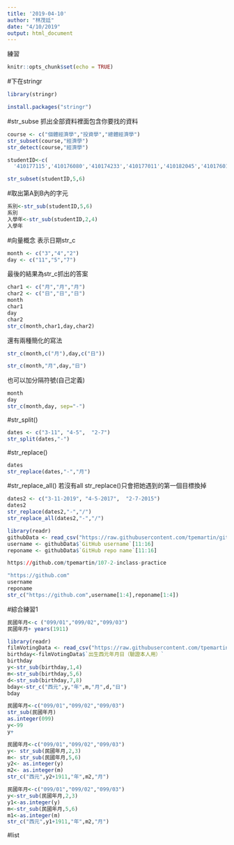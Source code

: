 ```yaml
---
title: '2019-04-10'
author: "林茂廷"
date: "4/10/2019"
output: html_document
---
```

練習
```r
knitr::opts_chunk$set(echo = TRUE)
```
#下在stringr
```r
library(stringr)
```
```r
install.packages("stringr")
```
#str_subse 抓出全部資料裡面包含你要找的資料
```r
course <- c("個體經濟學","投資學","總體經濟學")
str_subset(course,"經濟學")
str_detect(course,"經濟學")
```
```r
studentID<-c(
  '410177115','410176080','410174233','410177011','410182045','410176014')
```
```r
str_subset(studentID,5,6)
```
#取出第A到B內的字元
```r
系別<-str_sub(studentID,5,6)
系別
入學年<-str_sub(studentID,2,4)
入學年


```
#向量概念 表示日期str_c
```r
month <- c("3","4","2")
day <- c("11","5","7")
```
最後的結果為str_c抓出的答案
```r
char1 <- c("月","月","月")
char2 <- c("日","日","日")
month
char1
day 
char2
str_c(month,char1,day,char2)

```


還有兩種簡化的寫法
```r

str_c(month,c("月"),day,c("日"))

str_c(month,"月",day,"日")
```
也可以加分隔符號(自己定義)
```r
month
day
str_c(month,day, sep="-")
```
#str_split()
```r
dates <- c("3-11", "4-5",  "2-7")
str_split(dates,"-")
```
#str_replace()
```r
dates
str_replace(dates,"-","月")
```
#str_replace_all()
若沒有all str_replace()只會把她遇到的第一個目標換掉 
```r
dates2 <- c("3-11-2019", "4-5-2017",  "2-7-2015")
dates2
str_replace(dates2,"-","/")
str_replace_all(dates2,"-","/")
```
```r
library(readr)
githubData <- read_csv("https://raw.githubusercontent.com/tpemartin/github-data/master/githubData.csv")
username <- githubData$`GitHub username`[11:16]
reponame <- githubData$`GitHub repo name`[11:16]
```
```r
https://github.com/tpemartin/107-2-inclass-practice
```
```r
"https://github.com"
username
reponame
str_c("https://github.com",username[1:4],reponame[1:4])
```
#綜合練習1
```r
民國年月<-c ("099/01","099/02","099/03")
民國年月+ years(1911)
```
```r
library(readr)
filmVotingData <- read_csv("https://raw.githubusercontent.com/tpemartin/github-data/master/%E7%AC%AC%E4%B8%89%E5%B1%86%E7%B6%93%E6%BF%9F%E6%92%AD%E5%AE%A2%E7%AB%B6%E8%B3%BD%E5%8F%83%E8%B3%BD%E4%BD%9C%E5%93%81%E6%8A%95%E7%A5%A8%E7%B5%90%E6%9E%9C%E6%A8%A3%E6%9C%AC%20-%20Sheet1.csv")
birthday<-filmVotingData$`出生西元年月日（驗證本人用）`
birthday
y<-str_sub(birthday,1,4)
m<-str_sub(birthday,5,6)
d<-str_sub(birthday,7,8)
bday<-str_c("西元",y,"年",m,"月",d,"日")
bday
```


```r
民國年月<-c("099/01","099/02","099/03")
str_sub(民國年月)
as.integer(099)
y<-99
y+


```
```r
民國年月<-c("099/01","099/02","099/03")
y<- str_sub(民國年月,2,3)
m<- str_sub(民國年月,5,6)
y2<- as.integer(y)
m2<- as.integer(m)
str_c("西元",y2+1911,"年",m2,"月")
```
```r
民國年月<-c("099/01","099/02","099/03")
y<-str_sub(民國年月,2,3)
y1<-as.integer(y)
m<-str_sub(民國年月,5,6)
m1<-as.integer(m)
str_c("西元",y1+1911,"年",m2,"月")
```
#list